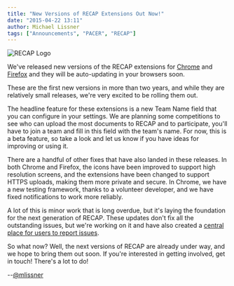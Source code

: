 ```yaml
---
title: "New Versions of RECAP Extensions Out Now!"
date: "2015-04-22 13:11"
author: Michael Lissner
tags: ["Announcements", "PACER", "RECAP"]
---
```


<div className="left-image">
    <img src="/images/recap_r-150x150.png"
         alt="RECAP Logo"
         className="img-responsive"/>
</div>

We've
released new versions of the RECAP extensions for
[Chrome](https://chrome.google.com/webstore/detail/recap/oiillickanjlaeghobeeknbddaonmjnc?hl=en)
and
[Firefox](https://addons.mozilla.org/en-US/firefox/addon/recap-195534/)
and they will be auto-updating in your browsers soon.

These are the first new versions in more than two years, and while they
are relatively small releases, we're very excited to be rolling them
out.

The headline feature for these extensions is a new Team Name field that
you can configure in your settings. We are planning some competitions to
see who can upload the most documents to RECAP and to participate,
you'll have to join a team and fill in this field with the team's name.
For now, this is a beta feature, so take a look and let us know if you
have ideas for improving or using it.

There are a handful of other fixes that have also landed in these
releases. In both Chrome and Firefox, the icons have been improved to
support high resolution screens, and the extensions have been changed to
support HTTPS uploads, making them more private and secure. In Chrome,
we have a new testing framework, thanks to a volunteer developer, and we
have fixed notifications to work more reliably.

A lot of this is minor work that is long overdue, but it's laying the
foundation for the next generation of RECAP. These updates don't fix all
the outstanding issues, but we're working on it and have also created a
[central place for users to report
issues](https://github.com/freelawproject/recap).

So what now? Well, the next versions of RECAP are already under way, and
we hope to bring them out soon. If you're interested in getting
involved, get in touch! There's a lot to do!

--[@mlissner](http://twitter.com/mlissner)

